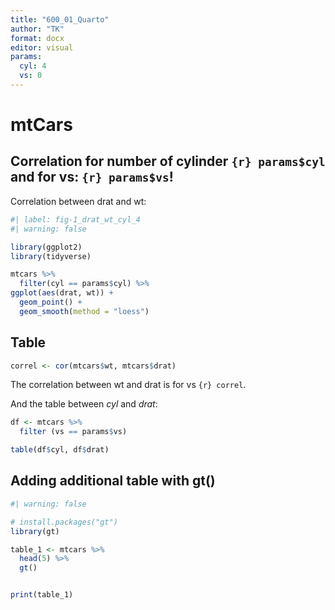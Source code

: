```yaml
---
title: "600_01_Quarto"
author: "TK"
format: docx
editor: visual
params:
  cyl: 4
  vs: 0
---
```


# mtCars

## Correlation for number of cylinder `{r} params$cyl` and for vs: `{r} params$vs`!

Correlation between drat and wt:

```r
#| label: fig-1_drat_wt_cyl_4
#| warning: false

library(ggplot2)
library(tidyverse)

mtcars %>%
  filter(cyl == params$cyl) %>%
ggplot(aes(drat, wt)) + 
  geom_point() + 
  geom_smooth(method = "loess")
```

## Table

```r
correl <- cor(mtcars$wt, mtcars$drat)
```

The correlation between wt and drat is for vs `{r} correl`.

And the table between *cyl* and *drat*:

```r
df <- mtcars %>%
  filter (vs == params$vs) 

table(df$cyl, df$drat)
```

## Adding additional table with gt()

```r
#| warning: false

# install.packages("gt")
library(gt)

table_1 <- mtcars %>%
  head(5) %>% 
  gt()


print(table_1)
```
